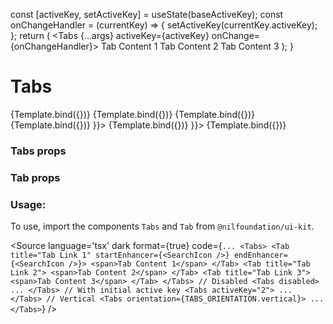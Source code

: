 
<Meta
    title="Control/Tabs"
    component={Tabs}
/>

  const [activeKey, setActiveKey] = useState(baseActiveKey);
  const onChangeHandler = (currentKey) => {
    setActiveKey(currentKey.activeKey);
  };
  return (
    <Tabs {...args} activeKey={activeKey} onChange={onChangeHandler}>
      <Tab title="Tab Link 1" startEnhancer={startEnhancer} endEnhancer={endEnhancer}>
        <span>Tab Content 1</span>
      </Tab>
      <Tab title="Tab Link 2">
        <span>Tab Content 2</span>
      </Tab>
      <Tab title="Tab Link 3">
        <span>Tab Content 3</span>
      </Tab>
  </Tabs>
  );
}

# Tabs


<Canvas isColumn>
  <Story name="Base" args={{}}>
    {Template.bind({})}
  </Story>
  <Story name="Disabled" args={{disabled: true}}>
    {Template.bind({})}
  </Story>
  <Story name="With Initial Active Key" args={{activeKey: "2"}}>
    {Template.bind({})}
  </Story>
  <Story name="Vertical" args={{orientation: ORIENTATION.vertical}}>
    {Template.bind({})}
  </Story>
  <Story name="With Start Enhancer" args={{startEnhancer: <HeartIcon />}}>
    {Template.bind({})}
  </Story>
  <Story name="With End Enhancer" args={{endEnhancer: <HeartIcon />}}>
    {Template.bind({})}
  </Story>
</Canvas>

### Tabs props
<ArgsTable of={Tabs} />

### Tab props
<ArgsTable of={Tab} />

### Usage:

To use, import the components `Tabs` and `Tab` from `@nilfoundation/ui-kit`.

<Source
  language='tsx'
  dark
  format={true}
  code={`
        ...
        <Tabs>
          <Tab title="Tab Link 1" startEnhancer={<SearchIcon />} endEnhancer={<SearchIcon />}>
            <span>Tab Content 1</span>
          </Tab>
          <Tab title="Tab Link 2">
            <span>Tab Content 2</span>
          </Tab>
          <Tab title="Tab Link 3">
            <span>Tab Content 3</span>
          </Tab>
        </Tabs>
        // Disabled
        <Tabs disabled>
          ...
        </Tabs>
        // With initial active key
        <Tabs activeKey="2">
          ...
        </Tabs>
        // Vertical
        <Tabs orientation={TABS_ORIENTATION.vertical}>
          ...
        </Tabs>
  `}
/>


